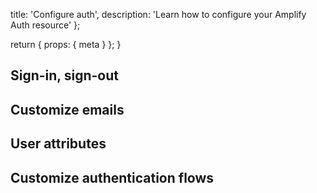   title: 'Configure auth',
  description:
    'Learn how to configure your Amplify Auth resource'
};

  return {
    props: {
      meta
    }
  };
}

## Sign-in, sign-out

## Customize emails

## User attributes

## Customize authentication flows
